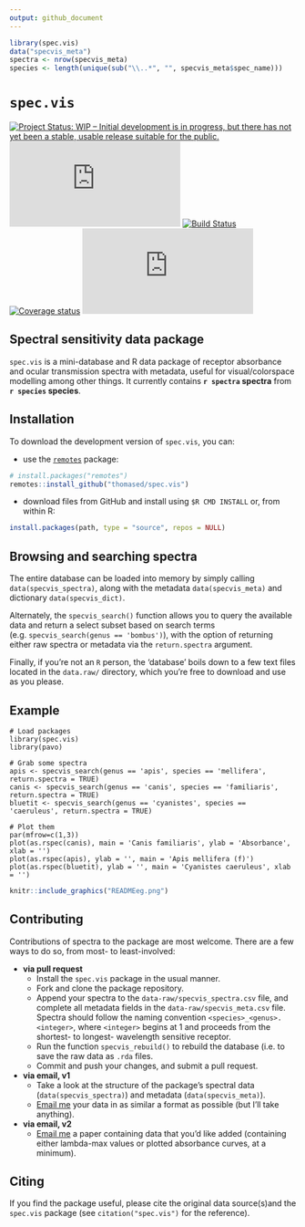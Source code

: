 ```yaml
---
output: github_document
---
```


```r
library(spec.vis)
data("specvis_meta")
spectra <- nrow(specvis_meta)
species <- length(unique(sub("\\..*", "", specvis_meta$spec_name)))
```

# `spec.vis`

[![Project Status: WIP – Initial development is in progress, but there has not yet been a stable, usable release suitable for the public.](https://www.repostatus.org/badges/latest/wip.svg)](https://www.repostatus.org/#wip) [![cran version](https://www.r-pkg.org/badges/version-ago/spec.vis)](https://cran.r-project.org/package=spec.vis/)
[![Build Status](https://travis-ci.org/thomased/spec.vis.svg?branch=master)](https://travis-ci.org/thomased/spec.vis/)
[![Coverage status](https://codecov.io/gh/thomased/spec.vis/branch/master/graph/badge.svg)](https://codecov.io/github/thomased/spec.vis?branch=master)
[![cran downloads](https://cranlogs.r-pkg.org/badges/grand-total/spec.vis)](https://cran.r-project.org/package=spec.vis/)

## Spectral sensitivity data package

`spec.vis` is a mini-database and R data package of receptor absorbance and ocular transmission spectra with metadata, useful for visual/colorspace modelling among other things. It currently contains **`r spectra` spectra** from **`r species` species**.

## Installation

To download the development version of `spec.vis`, you can:

* use the [`remotes`](https://github.com/r-lib/remotes) package:

```r
# install.packages("remotes")
remotes::install_github("thomased/spec.vis")
```

* download files from GitHub and install using `$R CMD INSTALL` or, from within R:

```r
install.packages(path, type = "source", repos = NULL)
```

## Browsing and searching spectra

The entire database can be loaded into memory by simply calling `data(specvis_spectra)`, along with the metadata `data(specvis_meta)` and dictionary `data(specvis_dict)`. 

Alternately, the `specvis_search()` function allows you to query the available data and return a select subset based on search terms (e.g. `specvis_search(genus == 'bombus')`), with the option of returning either raw spectra or metadata via the `return.spectra` argument. 

Finally, if you're not an `R` person, the 'database' boils down to a few text files located in the `data.raw/` directory, which you're free to download and use as you please. 

## Example
```
# Load packages
library(spec.vis)
library(pavo)

# Grab some spectra
apis <- specvis_search(genus == 'apis', species == 'mellifera', return.spectra = TRUE)
canis <- specvis_search(genus == 'canis', species == 'familiaris', return.spectra = TRUE)
bluetit <- specvis_search(genus == 'cyanistes', species == 'caeruleus', return.spectra = TRUE)

# Plot them
par(mfrow=c(1,3))
plot(as.rspec(canis), main = 'Canis familiaris', ylab = 'Absorbance', xlab = '')
plot(as.rspec(apis), ylab = '', main = 'Apis mellifera (f)')
plot(as.rspec(bluetit), ylab = '', main = 'Cyanistes caeruleus', xlab = '')
```
```r
knitr::include_graphics("READMEeg.png")
```

## Contributing

Contributions of spectra to the package are most welcome. There are a few ways to do so, from most- to least-involved:

- **via pull request**  
  - Install the `spec.vis` package in the usual manner.
  - Fork and clone the package repository.
  - Append your spectra to the `data-raw/specvis_spectra.csv` file, and complete all metadata fields in the `data-raw/specvis_meta.csv` file. Spectra should follow the naming convention `<species>_<genus>.<integer>`, where `<integer>` begins at 1 and proceeds from the shortest- to longest- wavelength sensitive receptor.
  - Run the function `specvis_rebuild()` to rebuild the database (i.e. to save the raw data as `.rda` files.
  - Commit and push your changes, and submit a pull request.
-  **via email, v1**  
    - Take a look at the structure of the package's spectral data (`data(specvis_spectra)`) and metadata (`data(specvis_meta)`).
    - [Email me](mailto:thomas.white@sydney.edu.au) your data in as similar a format as possible (but I'll take anything).
- **via email, v2**  
    - [Email me](mailto:thomas.white@sydney.edu.au) a paper containing data that you'd like added (containing either lambda-max values or plotted absorbance curves, at a minimum). 

## Citing

If you find the package useful, please cite the original data source(s)and the `spec.vis` package (see `citation("spec.vis")` for the reference).
